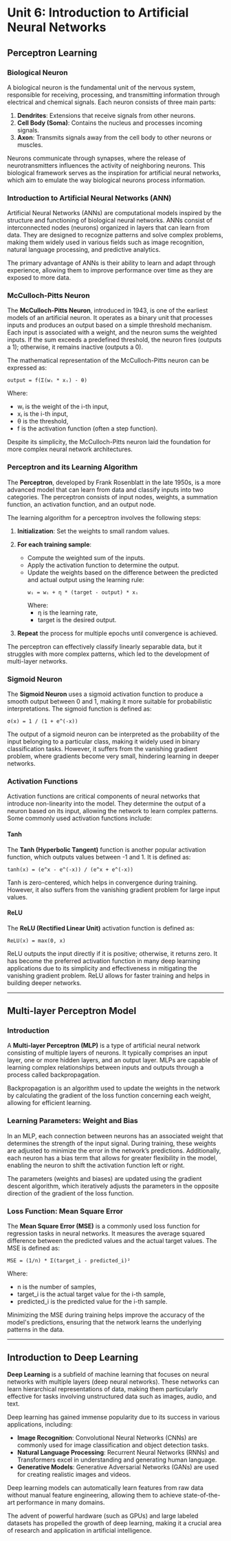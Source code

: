 # Unit 6: Introduction to Artificial Neural Networks

## Perceptron Learning

### Biological Neuron

A biological neuron is the fundamental unit of the nervous system, responsible for receiving, processing, and transmitting information through electrical and chemical signals. Each neuron consists of three main parts:

1. **Dendrites**: Extensions that receive signals from other neurons.
2. **Cell Body (Soma)**: Contains the nucleus and processes incoming signals.
3. **Axon**: Transmits signals away from the cell body to other neurons or muscles.

Neurons communicate through synapses, where the release of neurotransmitters influences the activity of neighboring neurons. This biological framework serves as the inspiration for artificial neural networks, which aim to emulate the way biological neurons process information.

### Introduction to Artificial Neural Networks (ANN)

Artificial Neural Networks (ANNs) are computational models inspired by the structure and functioning of biological neural networks. ANNs consist of interconnected nodes (neurons) organized in layers that can learn from data. They are designed to recognize patterns and solve complex problems, making them widely used in various fields such as image recognition, natural language processing, and predictive analytics.

The primary advantage of ANNs is their ability to learn and adapt through experience, allowing them to improve performance over time as they are exposed to more data.

### McCulloch-Pitts Neuron

The **McCulloch-Pitts Neuron**, introduced in 1943, is one of the earliest models of an artificial neuron. It operates as a binary unit that processes inputs and produces an output based on a simple threshold mechanism. Each input is associated with a weight, and the neuron sums the weighted inputs. If the sum exceeds a predefined threshold, the neuron fires (outputs a 1); otherwise, it remains inactive (outputs a 0).

The mathematical representation of the McCulloch-Pitts neuron can be expressed as:

```
output = f(Σ(wᵢ * xᵢ) - θ)
```

Where:

- wᵢ is the weight of the i-th input,
- xᵢ is the i-th input,
- θ is the threshold,
- f is the activation function (often a step function).

Despite its simplicity, the McCulloch-Pitts neuron laid the foundation for more complex neural network architectures.

### Perceptron and its Learning Algorithm

The **Perceptron**, developed by Frank Rosenblatt in the late 1950s, is a more advanced model that can learn from data and classify inputs into two categories. The perceptron consists of input nodes, weights, a summation function, an activation function, and an output node.

The learning algorithm for a perceptron involves the following steps:

1. **Initialization**: Set the weights to small random values.
2. **For each training sample**:

   - Compute the weighted sum of the inputs.
   - Apply the activation function to determine the output.
   - Update the weights based on the difference between the predicted and actual output using the learning rule:
     ```
     wᵢ = wᵢ + η * (target - output) * xᵢ
     ```
     Where:
     - η is the learning rate,
     - target is the desired output.

3. **Repeat** the process for multiple epochs until convergence is achieved.

The perceptron can effectively classify linearly separable data, but it struggles with more complex patterns, which led to the development of multi-layer networks.

### Sigmoid Neuron

The **Sigmoid Neuron** uses a sigmoid activation function to produce a smooth output between 0 and 1, making it more suitable for probabilistic interpretations. The sigmoid function is defined as:

```
σ(x) = 1 / (1 + e^(-x))
```

The output of a sigmoid neuron can be interpreted as the probability of the input belonging to a particular class, making it widely used in binary classification tasks. However, it suffers from the vanishing gradient problem, where gradients become very small, hindering learning in deeper networks.

### Activation Functions

Activation functions are critical components of neural networks that introduce non-linearity into the model. They determine the output of a neuron based on its input, allowing the network to learn complex patterns. Some commonly used activation functions include:

#### Tanh

The **Tanh (Hyperbolic Tangent)** function is another popular activation function, which outputs values between -1 and 1. It is defined as:

```
tanh(x) = (e^x - e^(-x)) / (e^x + e^(-x))
```

Tanh is zero-centered, which helps in convergence during training. However, it also suffers from the vanishing gradient problem for large input values.

#### ReLU

The **ReLU (Rectified Linear Unit)** activation function is defined as:

```
ReLU(x) = max(0, x)
```

ReLU outputs the input directly if it is positive; otherwise, it returns zero. It has become the preferred activation function in many deep learning applications due to its simplicity and effectiveness in mitigating the vanishing gradient problem. ReLU allows for faster training and helps in building deeper networks.

---

## Multi-layer Perceptron Model

### Introduction

A **Multi-layer Perceptron (MLP)** is a type of artificial neural network consisting of multiple layers of neurons. It typically comprises an input layer, one or more hidden layers, and an output layer. MLPs are capable of learning complex relationships between inputs and outputs through a process called backpropagation.

Backpropagation is an algorithm used to update the weights in the network by calculating the gradient of the loss function concerning each weight, allowing for efficient learning.

### Learning Parameters: Weight and Bias

In an MLP, each connection between neurons has an associated weight that determines the strength of the input signal. During training, these weights are adjusted to minimize the error in the network’s predictions. Additionally, each neuron has a bias term that allows for greater flexibility in the model, enabling the neuron to shift the activation function left or right.

The parameters (weights and biases) are updated using the gradient descent algorithm, which iteratively adjusts the parameters in the opposite direction of the gradient of the loss function.

### Loss Function: Mean Square Error

The **Mean Square Error (MSE)** is a commonly used loss function for regression tasks in neural networks. It measures the average squared difference between the predicted values and the actual target values. The MSE is defined as:

```
MSE = (1/n) * Σ(target_i - predicted_i)²
```

Where:

- n is the number of samples,
- target_i is the actual target value for the i-th sample,
- predicted_i is the predicted value for the i-th sample.

Minimizing the MSE during training helps improve the accuracy of the model's predictions, ensuring that the network learns the underlying patterns in the data.

---

## Introduction to Deep Learning

**Deep Learning** is a subfield of machine learning that focuses on neural networks with multiple layers (deep neural networks). These networks can learn hierarchical representations of data, making them particularly effective for tasks involving unstructured data such as images, audio, and text.

Deep learning has gained immense popularity due to its success in various applications, including:

- **Image Recognition**: Convolutional Neural Networks (CNNs) are commonly used for image classification and object detection tasks.
- **Natural Language Processing**: Recurrent Neural Networks (RNNs) and Transformers excel in understanding and generating human language.
- **Generative Models**: Generative Adversarial Networks (GANs) are used for creating realistic images and videos.

Deep learning models can automatically learn features from raw data without manual feature engineering, allowing them to achieve state-of-the-art performance in many domains.

The advent of powerful hardware (such as GPUs) and large labeled datasets has propelled the growth of deep learning, making it a crucial area of research and application in artificial intelligence.
